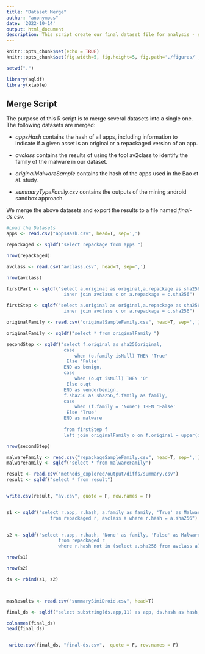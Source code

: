 ```yaml
---
title: "Dataset Merge"
author: "anonymous"
date: '2022-10-14'
output: html_document
description: This script create our final dataset file for analysis - sample_final_ds.csv.csv
---
```


```r
knitr::opts_chunk$set(echo = TRUE)
knitr::opts_chunk$set(fig.width=5, fig.height=5, fig.path='./figures/', dev=c('png', 'pdf'))

setwd(".")

library(sqldf)
library(xtable)
```

## Merge Script


The purpose of this R script is to merge several datasets into a single one. 
The following datasets are merged:

   * *appsHash* contains the hash of all apps, including information to indicate 
   if a given asset is an original or a repackaged version of an app. 
   
   * *avclass* contains the results of using the tool av2class to identify 
   the family of the malware in our dataset. 
   
   * *originalMalwareSample* contains the hash of the apps used in the 
   Bao et al. study. 
   
   * *summaryTypeFamily.csv* contains the outputs of the mining android sandbox 
   approach. 
   
We merge the above datasets and export the results to a file named *final-ds.csv*.   

```r

#Load the Datasets
apps <- read.csv("appsHash.csv", head=T, sep=',')

repackaged <- sqldf("select repackage from apps ")

nrow(repackaged)

avclass <- read.csv("avclass.csv", head=T, sep=',')

nrow(avclass)

firstPart <- sqldf("select a.original as original,a.repackage as sha256,c.family as family from apps a 
                     inner join avclass c on a.repackage = c.sha256")

firstStep <- sqldf("select a.original as original,a.repackage as sha256,c.family as family from apps a 
                     inner join avclass c on a.repackage = c.sha256")

originalFamily <- read.csv("originalSampleFamily.csv", head=T, sep=',')

originalFamily <- sqldf("select * from originalFamily ")

secondStep <- sqldf("select f.original as sha256original,
                     case
	                     when (o.family isNull) THEN 'True'
	                  Else 'False'
                     END as benign,
                     case
	                     when (o.qt isNull) THEN '0'
	                  Else o.qt
                     END as vendorbenign,
                     f.sha256 as sha256,f.family as family,
                     case
	                     when (f.family = 'None') THEN 'False'
	                  Else 'True'
                     END as malware
                     
                     from firstStep f 
                     left join originalFamily o on f.original = upper(o.hash)")

nrow(secondStep)

malwareFamily <- read.csv("repackageSampleFamily.csv", head=T, sep=',')
malwareFamily <- sqldf("select * from malwareFamily")

result <- read.csv("methods_explored/output/diffs/summary.csv")
result <- sqldf("select * from result")


write.csv(result, "av.csv", quote = F, row.names = F)


s1 <- sqldf("select r.app, r.hash, a.family as family, 'True' as Malware
				from repackaged r, avclass a where r.hash = a.sha256")
						 

s2 <- sqldf("select r.app, r.hash, 'None' as family, 'False' as Malware
                   from repackaged r
                   where r.hash not in (select a.sha256 from avclass a)")

nrow(s1)

nrow(s2)

ds <- rbind(s1, s2)



masResults <- read.csv("summarySimiDroid.csv", head=T)

final_ds <- sqldf("select substring(ds.app,11) as app, ds.hash as hash, ds.family as family, ds.Malware as malware from ds")

colnames(final_ds)
head(final_ds)


 write.csv(final_ds, "final-ds.csv",  quote = F, row.names = F)
```





